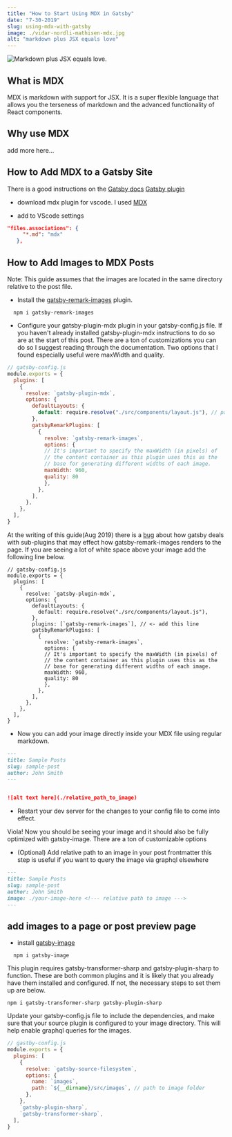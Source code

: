 ```yaml
---
title: "How to Start Using MDX in Gatsby"
date: "7-30-2019"
slug: using-mdx-with-gatsby
image: ./vidar-nordli-mathisen-mdx.jpg
alt: "markdown plus JSX equals love"
---
```


![Markdown plus JSX equals love.](./vidar-nordli-mathisen-mdx.jpg)

## What is MDX

MDX is markdown with support for JSX. It is a super flexible language that allows you the terseness of markdown and the advanced functionality of React components.

## Why use MDX

add more here...

## How to Add MDX to a Gatsby Site

There is a good instructions on the [Gatsby docs](https://www.gatsbyjs.org/docs/mdx/)
[Gatsby plugin](https://www.gatsbyjs.org/packages/gatsby-plugin-mdx/)

- download mdx plugin for vscode. I used [MDX](https://github.com/silvenon/vscode-mdx)

- add to VScode settings

```JSON
"files.associations": {
     "*.md": "mdx"
   },
```

## How to Add Images to MDX Posts

Note: This guide assumes that the images are located in the same directory relative to the post file.

- Install the [gatsby-remark-images](https://www.gatsbyjs.org/packages/gatsby-remark-images/) plugin.

```Shell
  npm i gatsby-remark-images
```

- Configure your gatsby-plugin-mdx plugin in your gatsby-config.js file. If you haven't already installed gatsby-plugin-mdx instructions to do so are at the start of this post. There are a ton of customizations you can do so I suggest reading through the documentation. Two options that I found especially useful were maxWidth and quality.

```Javascript
// gatsby-config.js
module.exports = {
  plugins: [
    {
      resolve: `gatsby-plugin-mdx`,
      options: {
        defaultLayouts: {
          default: require.resolve("./src/components/layout.js"), // path to layout template
        },
        gatsbyRemarkPlugins: [
          {
            resolve: `gatsby-remark-images`,
            options: {
            // It's important to specify the maxWidth (in pixels) of
            // the content container as this plugin uses this as the
            // base for generating different widths of each image.
            maxWidth: 960,
            quality: 80
            },
          },
        ],
      },
    },
  ],
}
```

At the writing of this guide(Aug 2019) there is a [bug](https://github.com/gatsbyjs/gatsby/issues/15486) about how gatsby deals with sub-plugins that may effect how gatsby-remark-images renders to the page. If you are seeing a lot of white space above your image add the following line below.

```Javascript(1)
// gatsby-config.js
module.exports = {
  plugins: [
    {
      resolve: `gatsby-plugin-mdx`,
      options: {
        defaultLayouts: {
          default: require.resolve("./src/components/layout.js"),
        },
        plugins: [`gatsby-remark-images`], // <- add this line
        gatsbyRemarkPlugins: [
          {
            resolve: `gatsby-remark-images`,
            options: {
            // It's important to specify the maxWidth (in pixels) of
            // the content container as this plugin uses this as the
            // base for generating different widths of each image.
            maxWidth: 960,
            quality: 80
            },
          },
        ],
      },
    },
  ],
}
```

- Now you can add your image directly inside your MDX file using regular markdown.

```Markdown
---
title: Sample Posts
slug: sample-post
author: John Smith
---


![alt text here](./relative_path_to_image)
```

- Restart your dev server for the changes to your config file to come into effect.

Viola! Now you should be seeing your image and it should also be fully optimized with gatsby-image. There are a ton of customizable options

- (Optional) Add relative path to an image in your post frontmatter this step is useful if you want to query the image via graphql elsewhere

```Markdown
---
title: Sample Posts
slug: sample-post
author: John Smith
image: ./your-image-here <!--- relative path to image --->
---
```

## add images to a page or post preview page

- install [gatsby-image](https://www.gatsbyjs.org/packages/gatsby-image/?=gatsby-image)

```Shell
  npm i gatsby-image
```

This plugin requires gatsby-transformer-sharp and gatsby-plugin-sharp to function. These are both common plugins and it is likely that you already have them installed and configured. If not, the necessary steps to set them up are below.

```Shell
npm i gatsby-transformer-sharp gatsby-plugin-sharp
```

Update your gatsby-config.js file to include the dependencies, and make sure that your source plugin is configured to your image directory. This will help enable graphql queries for the images.

```javascript
// gastby-config.js
module.exports = {
  plugins: [
    {
      resolve: `gatsby-source-filesystem`,
      options: {
        name: `images`,
        path: `${__dirname}/src/images`, // path to image folder
      },
    },
    `gatsby-plugin-sharp`,
    `gatsby-transformer-sharp`,
  ],
}
```
